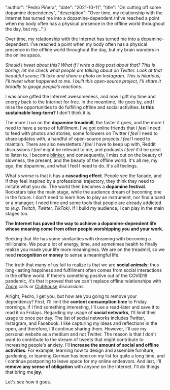 
  "author": "Pedro Piñera",
  "date": "2021-10-11",
  "title": "On cutting off some dopamine dependency",
  "description": "Over time, my relationship with the Internet has turned me into a dopamine-dependent.\nI’ve reached a point when my body often has a physical presence in the offline world throughout the day, but my..."
}




Over time, my relationship with the Internet has turned me into a dopamine-dependent.
I’ve reached a point when my body often has a physical presence in the offline world throughout the day, but my brain wanders in the online space.

_Should I tweet about this? What if I write a blog post about that? This is boring; let me check what people are talking about on Twitter. Look at that beautiful scene; I’ll take and share a photo on Instagram. This is hilarious; I’ll tweet what happened to me. I built this open-source project, I’ll share it broadly to gauge people’s reactions._

I was once gifted the Internet awesomeness, and now I gift my time and energy back to the Internet for free.
In the meantime, life goes by, and I miss the opportunities to do fulfilling offline and social activities. **Is this sustainable long-term?** I don't think it is.

The more I run on the **dopamine treadmill**,
the faster it goes,
and the more I need to have a sense of fulfillment.
I've got online friends that _I feel_ I need to feed with photos and stories,
some followers on Twitter _I feel_ I need to share updates with,
a handful of open-source projects _I feel_ I need to maintain.
There are also newsletters _I feel_ I have to keep up with,
Reddit discussions _I feel_ might be relevant to me,
and podcasts _I feel_ it'd be great to listen to.
I become [blinker](<https://en.wikipedia.org/wiki/Blinkers_(horse_tack)>),
and consequently, I miss out on the beauty of slowness, the present, and the beauty of the offline world.
It's all me, my ego, the dopamine, and what I feel I need to do.
It's all feelings.

What's worse is that it has a **cascading effect**.
People see the facade, and if they feel inspired by a professional trajectory, they think they need to imitate what you do.
The world then becomes a **dopamine festival**.
Rockstars take the main stage,
while the audience dream of becoming one in the future.
I don't need to learn how to play an instrument,
nor find a band or a manager;
I need time and some tools that people are already addicted to _(e.g. Twitch, Twitter, TikTok)_.
If I build my audience, I can play in the main stages too.

**The Internet has paved the way to achieve a dopamine-dependent life whose meaning come from other people worshipping you and your work.**

Seeking that life has some similarities with dreaming with becoming a millionaire.
We pour a lot of energy, time, and sometimes health to finally realize you made your life more meaningless.
We are on the treadmill,
so we need **recognition or money** to sense a meaningful life.

The truth that many of us fail to realize is that we are **social animals**;
thus long-lasting happiness and fulfillment often comes from social interactions in the offline world.
If there's something positive out of the COVID19 pandemic,
it's that it proved that we can't replace offline relationships with [Zoom](https://zoom.us/) calls or [Clubhouse](https://www.joinclubhouse.com/) discussions.

Alright,
Pedro,
I get you,
but how are you going to remove your dependency?
First,
I'll limit the **content consumption time** to Friday mornings.
If I find something interesting,
I'll use a read-later and save it to read it on Fridays.
Regarding my usage of **social networks**,
I'll limit their usage to once per day.
The list of social networks includes Twitter, Instagram, and Facebook.
I like capturing my ideas and reflections in the open, and therefore, I'll continue sharing them.
However, I'll use my personal website as a medium and not Twitter.
The reason is that I don't want to contribute to the stream of tweets that might contribute to increasing people's anxiety.
I'll **increase the amount of social and offline activities**.
For example, learning how to design and assemble furniture, gardening, or learning German has been on my list for quite a long time, and I continue postponing to leave space for my online endeavors.
And last,
I'll **remove any sense of obligation** with anyone on the Internet.
I'll do things that bring me **joy**.

Let's see how it goes.

    